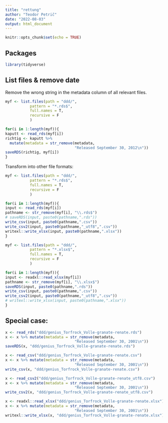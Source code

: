 ```yaml
---
title: "rettung"
author: "Teodor Petrič"
date: "2022-08-03"
output: html_document
---
```


```r
knitr::opts_chunk$set(echo = TRUE)
```

## Packages

```r
library(tidyverse)
```


## List files & remove date

Remove the wrong string in the metadata column of all relevant files. 

```r
myf <- list.files(path = "ddd/", 
           pattern = "*.rds$", 
           full.names = T, 
           recursive = F
           )

for(i in 1:length(myf)){
kaputt <- read_rds(myf[i])
richtig <- kaputt %>% 
  mutate(metadata = str_remove(metadata, 
                               "Released September 30, 2012\n"))
saveRDS(richtig, myf[i])
}
```

Transform into other file formats:

```r
myf <- list.files(path = "ddd/", 
           pattern = "*.rds$", 
           full.names = T, 
           recursive = F
           )

for(i in 1:length(myf)){
input <- read_rds(myf[i])
pathname <- str_remove(myf[i], "\\.rds$")
# saveRDS(input, paste0(pathname,".rds"))
write_csv(input, paste0(pathname,".csv"))
write_csv2(input, paste0(pathname,"_utf8",".csv"))
writexl::write_xlsx(input, paste0(pathname,".xlsx"))
}
```

```r
myf <- list.files(path = "ddd/", 
           pattern = "*.xlsx$", 
           full.names = T, 
           recursive = F
           )

for(i in 1:length(myf)){
input <- readxl::read_xlsx(myf[i])
pathname <- str_remove(myf[i], "\\.xlsx$")
saveRDS(input, paste0(pathname,".rds"))
write_csv(input, paste0(pathname,".csv"))
write_csv2(input, paste0(pathname,"_utf8",".csv"))
# writexl::write_xlsx(input, paste0(pathname,".xlsx"))
}
```


## Special case:

```r
x <- read_rds("ddd/genius_Torfrock_Volle-granate-renate.rds")
x <- x %>% mutate(metadata = str_remove(metadata, 
                               "Released September 30, 2001\n"))
saveRDS(x, "ddd/genius_Torfrock_Volle-granate-renate.rds")

x <- read_csv("ddd/genius_Torfrock_Volle-granate-renate.csv")
x <- x %>% mutate(metadata = str_remove(metadata, 
                               "Released September 30, 2001\n"))
write_csv(x, "ddd/genius_Torfrock_Volle-granate-renate.csv")

x <- read_csv2("ddd/genius_Torfrock_Volle-granate-renate_utf8.csv")
x <- x %>% mutate(metadata = str_remove(metadata, 
                               "Released September 30, 2001\n"))
write_csv2(x, "ddd/genius_Torfrock_Volle-granate-renate_utf8.csv")

x <- readxl::read_xlsx("ddd/genius_Torfrock_Volle-granate-renate.xlsx")
x <- x %>% mutate(metadata = str_remove(metadata, 
                               "Released September 30, 2001\n"))
writexl::write_xlsx(x, "ddd/genius_Torfrock_Volle-granate-renate.xlsx")
```

